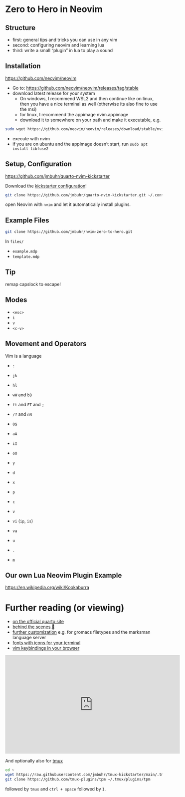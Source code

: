 # Zero to Hero in Neovim

## Structure

- first: general tips and tricks you can use in any vim
- second: configuring neovim and learning lua
- third: write a small "plugin" in lua to play a sound

## Installation

<https://github.com/neovim/neovim>

- Go to: <https://github.com/neovim/neovim/releases/tag/stable>
- download latest release for your system
  - On windows, I recommend WSL2 and then continue like on linux, then you have a nice terminal as well (otherwise its also fine to use the msi)
  - for linux, I recommend the appimage nvim.appimage
  - download it to somewhere on your path and make it executable, e.g.

```bash
sudo wget https://github.com/neovim/neovim/releases/download/stable/nvim.appimage -O /usr/bin/nvim && sudo chmod +x /usr/bin/nvim
```

- execute with nvim
- if you are on ubuntu and the appimage doesn't start, run `sudo apt install libfuse2`

## Setup, Configuration

<https://github.com/jmbuhr/quarto-nvim-kickstarter>

Download the [kickstarter configuration](https://github.com/jmbuhr/quarto-nvim-kickstarter)!

```bash
git clone https://github.com/jmbuhr/quarto-nvim-kickstarter.git ~/.config/nvim
```

open Neovim with `nvim` and let it automatically install plugins.

## Example Files

```bash
git clone https://github.com/jmbuhr/nvim-zero-to-hero.git
```

In `files/`

- `example.mdp`
- `template.mdp`

## Tip

remap capslock to escape!

## Modes

- `<esc>`
- `i`
- `v`
- `<c-v>`

## Movement and Operators

Vim is a language

- `:`

- `jk`
- `hl`
- `wW` and `bB`
- `ft` and `FT` and `;`
- `/?` and `nN`
- `0$`

- `aA`
- `iI`
- `oO`
- `y`
- `d`
- `x`
- `p`
- `c`

- `v`
- `vi` (`ip`, `is`)
- `va` 

- `u`

- `.`
- `m`


## Our own Lua Neovim Plugin Example

<https://en.wikipedia.org/wiki/Kookaburra>


# Further reading (or viewing)

- [on the official quarto site](https://quarto.org/docs/get-started/hello/neovim.html)
- [behind the scenes 🦦](https://github.com/jmbuhr/otter.nvim)
- [further customization](https://github.com/jmbuhr/.dotfiles/tree/main/nvim/.config) e.g. for gromacs filetypes and the marksman language server
- [fonts with icons for your terminal](https://www.nerdfonts.com/)
- [vim keybindings in your browser](https://github.com/philc/vimium)


<iframe width="560" height="315" src="https://www.youtube.com/embed/videoseries?list=PLabWm-zCaD1axcMGvf7wFxJz8FZmyHSJ7" title="YouTube video player" frameborder="0" allow="accelerometer; autoplay; clipboard-write; encrypted-media; gyroscope; picture-in-picture; web-share" allowfullscreen></iframe>

And optionally also for [tmux](https://github.com/jmbuhr/tmux-kickstarter)

```bash
cd ~
wget https://raw.githubusercontent.com/jmbuhr/tmux-kickstarter/main/.tmux.conf
git clone https://github.com/tmux-plugins/tpm ~/.tmux/plugins/tpm
```

followed by `tmux` and `ctrl + space` followed by `I`.




